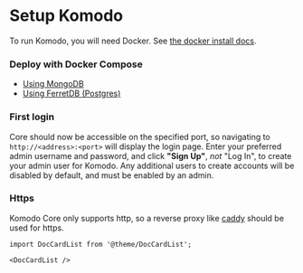 # Setup Komodo

To run Komodo, you will need Docker. See [the docker install docs](https://docs.docker.com/engine/install/).

### Deploy with Docker Compose

- [Using MongoDB](./mongo.mdx)
- [Using FerretDB (Postgres)](./ferretdb.mdx)

### First login

Core should now be accessible on the specified port, so navigating to `http://<address>:<port>` will display the login page.
Enter your preferred admin username and password, and click **"Sign Up"**, _not_ "Log In", to create your admin user for Komodo.
Any additional users to create accounts will be disabled by default, and must be enabled by an admin.

### Https

Komodo Core only supports http, so a reverse proxy like [caddy](https://caddyserver.com/) should be used for https.

```mdx-code-block
import DocCardList from '@theme/DocCardList';

<DocCardList />
```
